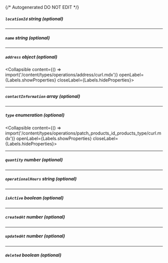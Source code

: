 {/* Autogenerated DO NOT EDIT  */}

##### `locationId` _string (optional)_

---
##### `name` _string (optional)_

---
##### `address` _object (optional)_
<Collapsible content={() => import('/content/types/operations/address/curl.mdx')} openLabel={Labels.showProperties} closeLabel={Labels.hideProperties}>
</Collapsible>

---
##### `contactInformation` _array (optional)_

---
##### `type` _enumeration (optional)_
<Collapsible content={() => import('/content/types/operations/patch_products_id_products_type/curl.mdx')} openLabel={Labels.showProperties} closeLabel={Labels.hideProperties}>
</Collapsible>

---
##### `quantity` _number (optional)_

---
##### `operationalHours` _string (optional)_

---
##### `isActive` _boolean (optional)_

---
##### `createdAt` _number (optional)_

---
##### `updatedAt` _number (optional)_

---
##### `deleted` _boolean (optional)_


